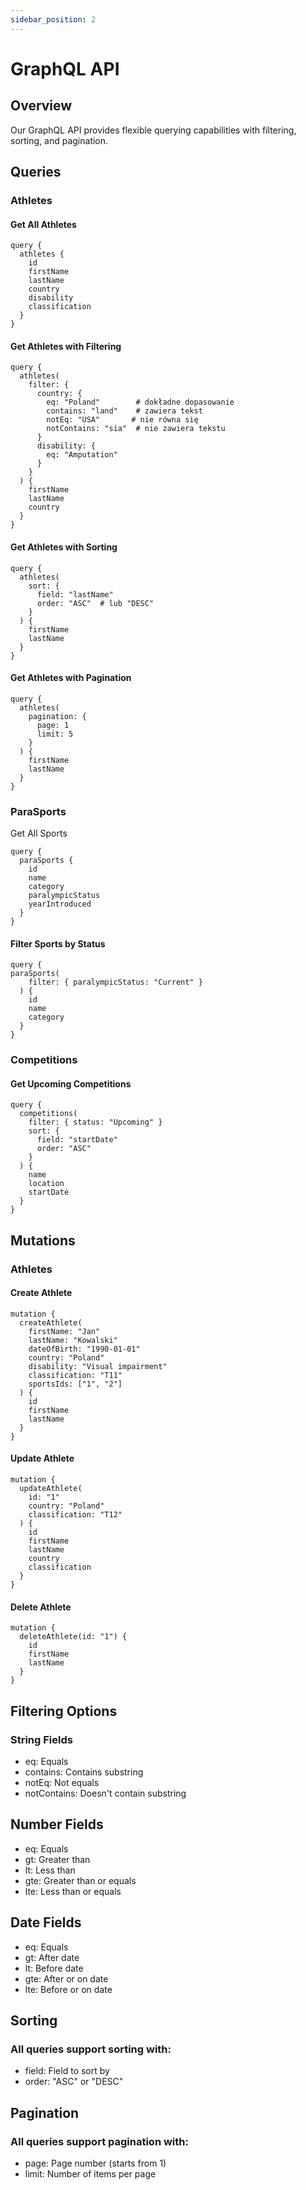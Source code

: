 ---
sidebar_position: 2
---

# GraphQL API

## Overview
Our GraphQL API provides flexible querying capabilities with filtering, sorting, and pagination.

## Queries

### Athletes

#### Get All Athletes
```
query {
  athletes {
    id
    firstName
    lastName
    country
    disability
    classification
  }
}
```

#### Get Athletes with Filtering
``` 
query {
  athletes(
    filter: {
      country: {
        eq: "Poland"        # dokładne dopasowanie
        contains: "land"    # zawiera tekst
        notEq: "USA"       # nie równa się
        notContains: "sia"  # nie zawiera tekstu
      }
      disability: {
        eq: "Amputation"
      }
    }
  ) {
    firstName
    lastName
    country
  }
}
```
#### Get Athletes with Sorting
``` 
query {
  athletes(
    sort: {
      field: "lastName"
      order: "ASC"  # lub "DESC"
    }
  ) {
    firstName
    lastName
  }
}
```

#### Get Athletes with Pagination
``` 
query {
  athletes(
    pagination: {
      page: 1
      limit: 5
    }
  ) {
    firstName
    lastName
  }
}
```
### ParaSports
Get All Sports
``` 
query {
  paraSports {
    id
    name
    category
    paralympicStatus
    yearIntroduced
  }
}
```
#### Filter Sports by Status
``` 
query {
paraSports(
    filter: { paralympicStatus: "Current" }
  ) {
    id
    name
    category
  }
}
```
### Competitions
#### Get Upcoming Competitions
``` 
query {
  competitions(
    filter: { status: "Upcoming" }
    sort: {
      field: "startDate"
      order: "ASC"
    }
  ) {
    name
    location
    startDate
  }
}
```
## Mutations
### Athletes
#### Create Athlete
``` 
mutation {
  createAthlete(
    firstName: "Jan"
    lastName: "Kowalski"
    dateOfBirth: "1990-01-01"
    country: "Poland"
    disability: "Visual impairment"
    classification: "T11"
    sportsIds: ["1", "2"]
  ) {
    id
    firstName
    lastName
  }
}
```
#### Update Athlete
```
mutation {
  updateAthlete(
    id: "1"
    country: "Poland"
    classification: "T12"
  ) {
    id
    firstName
    lastName
    country
    classification
  }
}
```
#### Delete Athlete
``` 
mutation {
  deleteAthlete(id: "1") {
    id
    firstName
    lastName
  }
}
```
## Filtering Options
### String Fields
- eq: Equals
- contains: Contains substring
- notEq: Not equals
- notContains: Doesn't contain substring
## Number Fields
- eq: Equals
- gt: Greater than
- lt: Less than
- gte: Greater than or equals
- lte: Less than or equals
## Date Fields
- eq: Equals
- gt: After date
- lt: Before date
- gte: After or on date
- lte: Before or on date
## Sorting
### All queries support sorting with:
- field: Field to sort by
- order: "ASC" or "DESC"
## Pagination
### All queries support pagination with:
- page: Page number (starts from 1)
- limit: Number of items per page